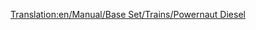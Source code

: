 [[Translation:en/Manual/Base Set/Trains/Powernaut Diesel]]
{{en/Manual/Base Set/Trains/Trains|Image=[[File:en/Manual/Base Set/Trains/Powernautdiesel.png]]
|Cost=£23,437 ($46,874)
|Speed=152 kph (95 mph)
|Weight=120 t
|Power=2,000 hp (1,492 kW)
|Annual=£2,056 ($4,756)
|Designed=1977
|Lifespan=20 
|Capacity=N/A
|Description=The other diesel train in toyland,a step up from the Ploddyphut Diesel.
|Real-life=Fictional
}}